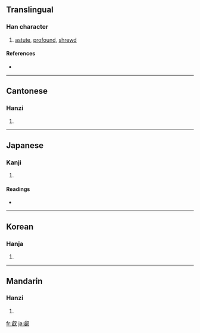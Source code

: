 {{see|睿}}
==Translingual==

===Han character===
{{Han char|rn=29|rad=又|as=14|sn=16|four=2764<sub>0</sub>|canj=卜山水 (YUE)}}

# [[astute]], [[profound]], [[shrewd]]

====References====
* {{Han ref|kx=0167.040|dkj=03214|dj=0379.030|hdz=10402.020|uh=53E1|ud=21473|bh=E8FB|bd=59643}}

----

==Cantonese==

===Hanzi===
{{yue-hanzi|jyut=|y=yeui6}}

# {{defn|Cantonese}}

----

==Japanese==

===Kanji===
{{ja-kanji|grade=|rs=又14}}

# {{defn|Japanese}}

====Readings====
* {{ja-readings|on=[[えい]] (ei)|kun=[[あきらか]] (akiraka)}}

----

==Korean==

===Hanja===
{{ko-hanja|hangeul=예|rv=ye|mr=ye}}

# {{defn|Korean}}

----

==Mandarin==

===Hanzi===
{{cmn-hanzi|pin=[[ruì]] ([[rui4]])|wg=jui<sup>4</sup>}}

# {{defn|Mandarin}}

[[fr:叡]]
[[ja:叡]]
